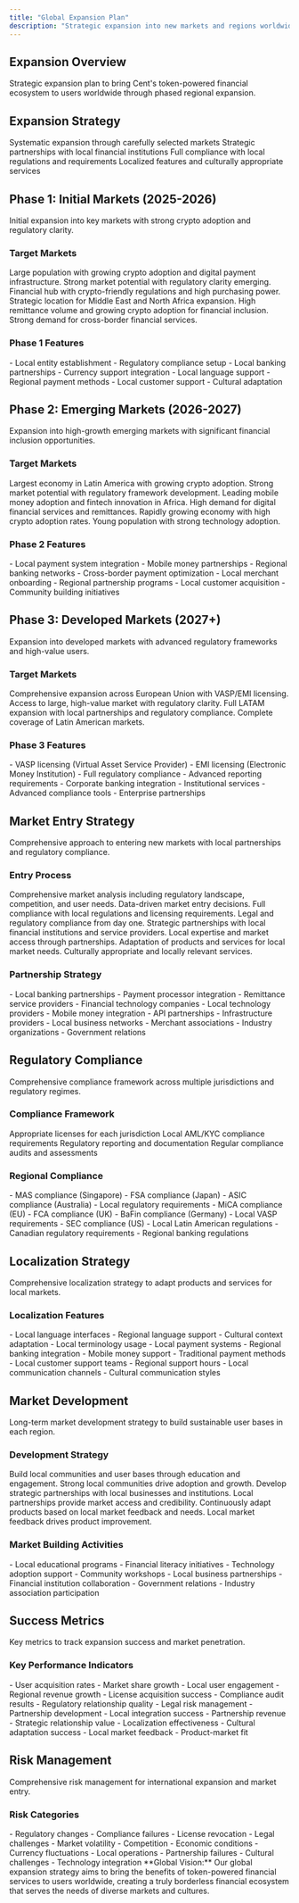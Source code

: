 ```yaml
---
title: "Global Expansion Plan"
description: "Strategic expansion into new markets and regions worldwide"
---
```


## Expansion Overview

<Card title="Global Market Penetration" icon="globe" horizontal>
  Strategic expansion plan to bring Cent's token-powered financial ecosystem to
  users worldwide through phased regional expansion.
</Card>

## Expansion Strategy

<CardGroup cols={2}>
  <Card title="Phased Approach" icon="road">
    Systematic expansion through carefully selected markets
  </Card>
  <Card title="Local Partnerships" icon="handshake">
    Strategic partnerships with local financial institutions
  </Card>
  <Card title="Regulatory Compliance" icon="scale-balanced">
    Full compliance with local regulations and requirements
  </Card>
  <Card title="Cultural Adaptation" icon="users">
    Localized features and culturally appropriate services
  </Card>
</CardGroup>

## Phase 1: Initial Markets (2025-2026)

<Card title="Foundation Markets" icon="flag" horizontal>
  Initial expansion into key markets with strong crypto adoption and regulatory
  clarity.
</Card>

### Target Markets

<Steps>
  <Step title="India">
    Large population with growing crypto adoption and digital payment
    infrastructure.
    <Check>Strong market potential with regulatory clarity emerging.</Check>
  </Step>

  <Step title="UAE">
    Financial hub with crypto-friendly regulations and high purchasing power.
    <Check>
      Strategic location for Middle East and North Africa expansion.
    </Check>
  </Step>

  <Step title="Philippines">
    High remittance volume and growing crypto adoption for financial inclusion.
    <Check>Strong demand for cross-border financial services.</Check>
  </Step>
</Steps>

### Phase 1 Features

<AccordionGroup>
  <Accordion title="Market Entry" icon="door">
    - Local entity establishment - Regulatory compliance setup - Local banking
    partnerships - Currency support integration
  </Accordion>

  <Accordion title="Localization" icon="language">
    - Local language support - Regional payment methods - Local customer support
    - Cultural adaptation
  </Accordion>
</AccordionGroup>

## Phase 2: Emerging Markets (2026-2027)

<Card title="Growth Markets" icon="chart" horizontal>
  Expansion into high-growth emerging markets with significant financial
  inclusion opportunities.
</Card>

### Target Markets

<Steps>
  <Step title="Brazil">
    Largest economy in Latin America with growing crypto adoption.
    <Check>
      Strong market potential with regulatory framework development.
    </Check>
  </Step>

  <Step title="Kenya">
    Leading mobile money adoption and fintech innovation in Africa.
    <Check>High demand for digital financial services and remittances.</Check>
  </Step>

  <Step title="Vietnam">
    Rapidly growing economy with high crypto adoption rates.
    <Check>Young population with strong technology adoption.</Check>
  </Step>
</Steps>

### Phase 2 Features

<AccordionGroup>
  <Accordion title="Advanced Integration" icon="link">
    - Local payment system integration - Mobile money partnerships - Regional
    banking networks - Cross-border payment optimization
  </Accordion>

  <Accordion title="Local Services" icon="store">
    - Local merchant onboarding - Regional partnership programs - Local customer
    acquisition - Community building initiatives
  </Accordion>
</AccordionGroup>

## Phase 3: Developed Markets (2027+)

<Card title="Mature Markets" icon="building" horizontal>
  Expansion into developed markets with advanced regulatory frameworks and
  high-value users.
</Card>

### Target Markets

<Steps>
  <Step title="Europe">
    Comprehensive expansion across European Union with VASP/EMI licensing.
    <Check>Access to large, high-value market with regulatory clarity.</Check>
  </Step>

  <Step title="Latin America">
    Full LATAM expansion with local partnerships and regulatory compliance.
    <Check>Complete coverage of Latin American markets.</Check>
  </Step>
</Steps>

### Phase 3 Features

<AccordionGroup>
  <Accordion title="Regulatory Compliance" icon="scale-balanced">
    - VASP licensing (Virtual Asset Service Provider) - EMI licensing
    (Electronic Money Institution) - Full regulatory compliance - Advanced
    reporting requirements
  </Accordion>

  <Accordion title="Enterprise Services" icon="building">
    - Corporate banking integration - Institutional services - Advanced
    compliance tools - Enterprise partnerships
  </Accordion>
</AccordionGroup>

## Market Entry Strategy

<Card title="Systematic Market Entry" icon="bullseye" horizontal>
  Comprehensive approach to entering new markets with local partnerships and
  regulatory compliance.
</Card>

### Entry Process

<Steps>
  <Step title="Market Research">
    Comprehensive market analysis including regulatory landscape, competition,
    and user needs.
    <Check>Data-driven market entry decisions.</Check>
  </Step>

  <Step title="Regulatory Compliance">
    Full compliance with local regulations and licensing requirements.
    <Check>Legal and regulatory compliance from day one.</Check>
  </Step>

  <Step title="Local Partnerships">
    Strategic partnerships with local financial institutions and service
    providers.
    <Check>Local expertise and market access through partnerships.</Check>
  </Step>

  <Step title="Product Localization">
    Adaptation of products and services for local market needs.
    <Check>Culturally appropriate and locally relevant services.</Check>
  </Step>
</Steps>

### Partnership Strategy

<AccordionGroup>
  <Accordion title="Financial Partnerships" icon="piggy-bank">
    - Local banking partnerships - Payment processor integration - Remittance
    service providers - Financial technology companies
  </Accordion>

  <Accordion title="Technology Partnerships" icon="code">
    - Local technology providers - Mobile money integration - API partnerships -
    Infrastructure providers
  </Accordion>

  <Accordion title="Business Partnerships" icon="handshake">
    - Local business networks - Merchant associations - Industry organizations -
    Government relations
  </Accordion>
</AccordionGroup>

## Regulatory Compliance

<Card title="Multi-Jurisdictional Compliance" icon="scale-balanced" horizontal>
  Comprehensive compliance framework across multiple jurisdictions and
  regulatory regimes.
</Card>

### Compliance Framework

<CardGroup cols={2}>
  <Card title="Licensing" icon="id-card">
    Appropriate licenses for each jurisdiction
  </Card>
  <Card title="AML/KYC" icon="user-check">
    Local AML/KYC compliance requirements
  </Card>
  <Card title="Reporting" icon="file">
    Regulatory reporting and documentation
  </Card>
  <Card title="Audits" icon="magnifying-glass">
    Regular compliance audits and assessments
  </Card>
</CardGroup>

### Regional Compliance

<AccordionGroup>
  <Accordion title="Asia-Pacific" icon="globe">
    - MAS compliance (Singapore) - FSA compliance (Japan) - ASIC compliance
    (Australia) - Local regulatory requirements
  </Accordion>

  <Accordion title="Europe" icon="globe">
    - MiCA compliance (EU) - FCA compliance (UK) - BaFin compliance (Germany) -
    Local VASP requirements
  </Accordion>

  <Accordion title="Americas" icon="globe">
    - SEC compliance (US) - Local Latin American regulations - Canadian
    regulatory requirements - Regional banking regulations
  </Accordion>
</AccordionGroup>

## Localization Strategy

<Card title="Cultural Adaptation" icon="users" horizontal>
  Comprehensive localization strategy to adapt products and services for local
  markets.
</Card>

### Localization Features

<AccordionGroup>
  <Accordion title="Language Support" icon="language">
    - Local language interfaces - Regional language support - Cultural context
    adaptation - Local terminology usage
  </Accordion>

  <Accordion title="Payment Methods" icon="credit-card">
    - Local payment systems - Regional banking integration - Mobile money
    support - Traditional payment methods
  </Accordion>

  <Accordion title="Customer Support" icon="headset">
    - Local customer support teams - Regional support hours - Local
    communication channels - Cultural communication styles
  </Accordion>
</AccordionGroup>

## Market Development

<Card title="Market Building" icon="seedling" horizontal>
  Long-term market development strategy to build sustainable user bases in each
  region.
</Card>

### Development Strategy

<Steps>
  <Step title="Community Building">
    Build local communities and user bases through education and engagement.
    <Check>Strong local communities drive adoption and growth.</Check>
  </Step>

  <Step title="Partnership Development">
    Develop strategic partnerships with local businesses and institutions.
    <Check>Local partnerships provide market access and credibility.</Check>
  </Step>

  <Step title="Product Adaptation">
    Continuously adapt products based on local market feedback and needs.
    <Check>Local market feedback drives product improvement.</Check>
  </Step>
</Steps>

### Market Building Activities

<AccordionGroup>
  <Accordion title="Education & Awareness" icon="graduation-cap">
    - Local educational programs - Financial literacy initiatives - Technology
    adoption support - Community workshops
  </Accordion>

  <Accordion title="Partnership Development" icon="handshake">
    - Local business partnerships - Financial institution collaboration -
    Government relations - Industry association participation
  </Accordion>
</AccordionGroup>

## Success Metrics

<Card title="Expansion Success Indicators" icon="chart" horizontal>
  Key metrics to track expansion success and market penetration.
</Card>

### Key Performance Indicators

<Columns cols={2}>
  <Card title="Market Penetration" icon="users">
    - User acquisition rates - Market share growth - Local user engagement -
    Regional revenue growth
  </Card>
  <Card title="Regulatory Compliance" icon="scale-balanced">
    - License acquisition success - Compliance audit results - Regulatory
    relationship quality - Legal risk management
  </Card>
  <Card title="Partnership Success" icon="handshake">
    - Partnership development - Local integration success - Partnership revenue
    - Strategic relationship value
  </Card>
  <Card title="Local Adaptation" icon="globe">
    - Localization effectiveness - Cultural adaptation success - Local market
    feedback - Product-market fit
  </Card>
</Columns>

## Risk Management

<Card title="Expansion Risk Management" icon="shield" horizontal>
  Comprehensive risk management for international expansion and market entry.
</Card>

### Risk Categories

<AccordionGroup>
  <Accordion title="Regulatory Risks" icon="scale-balanced">
    - Regulatory changes - Compliance failures - License revocation - Legal
    challenges
  </Accordion>

  <Accordion title="Market Risks" icon="chart">
    - Market volatility - Competition - Economic conditions - Currency
    fluctuations
  </Accordion>

  <Accordion title="Operational Risks" icon="building-columns">
    - Local operations - Partnership failures - Cultural challenges - Technology
    integration
  </Accordion>
</AccordionGroup>

<Note>
  **Global Vision:** Our global expansion strategy aims to bring the benefits of
  token-powered financial services to users worldwide, creating a truly
  borderless financial ecosystem that serves the needs of diverse markets and
  cultures.
</Note>
